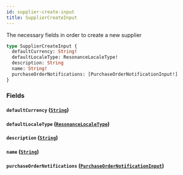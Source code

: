 ```yaml
---
id: supplier-create-input
title: SupplierCreateInput
---
```


The necessary fields in order to create a new supplier

```graphql
type SupplierCreateInput {
  defaultCurrency: String!
  defaultLocaleType: ResonanceLocaleType!
  description: String
  name: String!
  purchaseOrderNotifications: [PurchaseOrderNotificationInput!]
}
```

### Fields

#### `defaultCurrency` ([`String`](/developers/supplier-apis/supply-api/graphql/reference/scalars/string))

#### `defaultLocaleType` ([`ResonanceLocaleType`](/developers/supplier-apis/supply-api/graphql/reference/enums/resonance-locale-type))

#### `description` ([`String`](/developers/supplier-apis/supply-api/graphql/reference/scalars/string))

#### `name` ([`String`](/developers/supplier-apis/supply-api/graphql/reference/scalars/string))

#### `purchaseOrderNotifications` ([`PurchaseOrderNotificationInput`](/developers/supplier-apis/supply-api/graphql/reference/inputs/purchase-order-notification-input))
